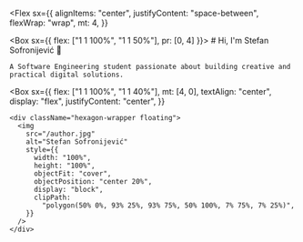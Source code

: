 
<Flex
  sx={{
    alignItems: "center",
    justifyContent: "space-between",
    flexWrap: "wrap",
    mt: 4,
  }}
>
  <Box sx={{ flex: ["1 1 100%", "1 1 50%"], pr: [0, 4] }}>
    # Hi, I'm Stefan Sofronijević 👋

    A Software Engineering student passionate about building creative and practical digital solutions.  
  </Box>

<Box
    sx={{
      flex: ["1 1 100%", "1 1 40%"],
      mt: [4, 0],
      textAlign: "center",
      display: "flex",
      justifyContent: "center",
    }}
  >
    <div className="hexagon-wrapper floating">
      <img
        src="/author.jpg"
        alt="Stefan Sofronijević"
        style={{
          width: "100%",
          height: "100%",
          objectFit: "cover",
          objectPosition: "center 20%",
          display: "block",
          clipPath:
            "polygon(50% 0%, 93% 25%, 93% 75%, 50% 100%, 7% 75%, 7% 25%)",
        }}
      />
    </div>
  </Box>
</Flex>
